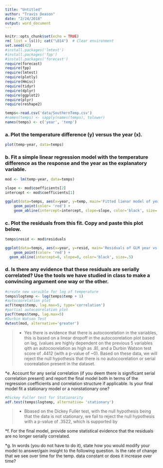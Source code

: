 ```yaml
---
title: "Untitled"
author: "Travis Deason"
date: "2/24/2018"
output: word_document
---
```


```r
knitr::opts_chunk$set(echo = TRUE)
rm( list = ls()); cat("\014")  # Clear environment
set.seed(42)
#install.packages('lmtest')
#install.packages('fpp')
#install.packages('forecast')
require(forecast)
require(fpp)
require(lmtest)
require(plotly)
require(Hmisc)
require(tidyr)
require(dplyr)
require(ggplot2)
require(plyr)
require(reshape2)
```

```r
temps<-read.csv('data/SouthernTemp.csv')
#names(temps) <- sapply(names(temps), tolower)
names(temps) <- c('year', 'temp')
```

### a.	Plot the temperature difference (y) versus the year (x).

```r
plot(temp~year, data=temps)
```


### b.	Fit a simple linear regression model with the temperature difference as the response and the year as the explanatory variable.  

```r
mod <- lm(temp~year, data=temps)

slope <- mod$coefficients[2]
intercept <- mod$coefficients[1]

ggplot(data=temps, aes(x=year, y=temp, main='Fitted lienar model of year vs temp')) + 
    geom_point(color= 'red') +
    geom_abline(intercept=intercept, slope=slope, color='black', size=.2)
```


### c.	Plot the residuals from this fit.  Copy and paste this plot below.

```r
temps$resid <- mod$residuals

ggplot(data=temps, aes(x=year, y=resid, main='Residuals of GLM year vs temp')) + 
    geom_point(color= 'red') +
  geom_abline(intercept=0, slope=0, color='black', size=.5)
```


### d.	Is there any evidence that these residuals are serially correlated?  Use the tools we have studied in class to make a convincing argument one way or the other.  

```r
#create new varaible for log of temperature
temps$logtemp <- log(temps$temp + 1)
#autocoorelation plot
acf(temps$temp, lag.max=5, type='correlation')
#partial autocoorelation plot
pacf(temps$temp, lag.max=5)
#Durbin Watson Test
dwtest(mod, alternative='greater')
```


>* Yes there is evidence that there is autocoorelation in the variables, this is based on a linear dropoff in the autocoorelation  plot based on lag, (values are highly dependent on the previous 5 variables qith an autocoorelation as high as .8), and a Durbin Watson test score of .4412 (with a p-value of ~0).  Based on these data, we will reject the null hypothesis that there is no autocoorelation or serial coorealation present in the dataset.


*e.	Account for any serial correlation (if you deem there is significant serial correlation present) and report the final model both in terms of the regression coefficients and correlation structure if applicable. Is your final model fit a stationary model or a nonstationary one? 

```r
#Dickey Fuller test for Stationarity
adf.test(temps$logtemp, alternative= 'stationary')
```

>* Bbased on the Dickey Fuller test, with the null hypothesis being that the data is not stationary, we fail to reject the null hypothesis with a p-value of .3522, which is supported by 

*f.	For the final model, provide some statistical evidence that the residuals are no longer serially correlated.



*g.	In words (you do not have to do it), state how you would modify your model to answer/gain insight to the following question. Is the rate of change that we see over time for the temp. data constant or does it increase over time?
